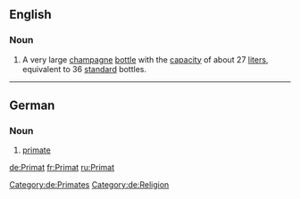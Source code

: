 ==English==
===Noun===
{{en-noun}}

# A very large [[champagne]] [[bottle]] with the [[capacity]] of about 27 [[liter]]s, equivalent to 36 [[standard]] bottles.

----

==German==
===Noun===
{{wikipedia|lang=de}}
{{de-noun|g=m|genitive=Primaten|plural=Primaten}}
# [[primate]]
[[Category:de:Primates]]
[[Category:de:Religion]]

[[de:Primat]]
[[fr:Primat]]
[[ru:Primat]]